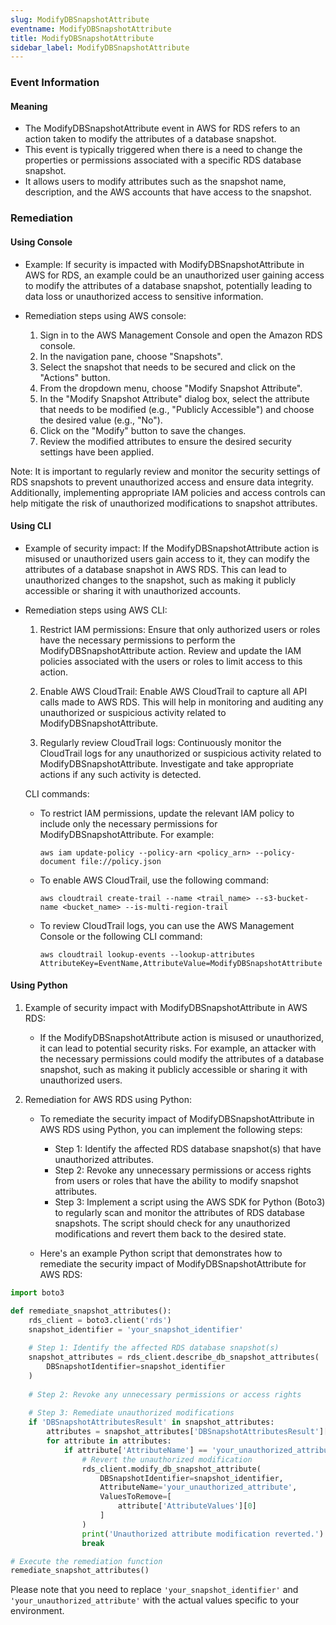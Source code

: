 ```yaml
--- 
slug: ModifyDBSnapshotAttribute
eventname: ModifyDBSnapshotAttribute
title: ModifyDBSnapshotAttribute
sidebar_label: ModifyDBSnapshotAttribute
---
```

                       
### Event Information

#### Meaning

- The ModifyDBSnapshotAttribute event in AWS for RDS refers to an action taken to modify the attributes of a database snapshot.
- This event is typically triggered when there is a need to change the properties or permissions associated with a specific RDS database snapshot.
- It allows users to modify attributes such as the snapshot name, description, and the AWS accounts that have access to the snapshot.

### Remediation

#### Using Console

- Example: If security is impacted with ModifyDBSnapshotAttribute in AWS for RDS, an example could be an unauthorized user gaining access to modify the attributes of a database snapshot, potentially leading to data loss or unauthorized access to sensitive information.

- Remediation steps using AWS console:
  1. Sign in to the AWS Management Console and open the Amazon RDS console.
  2. In the navigation pane, choose "Snapshots".
  3. Select the snapshot that needs to be secured and click on the "Actions" button.
  4. From the dropdown menu, choose "Modify Snapshot Attribute".
  5. In the "Modify Snapshot Attribute" dialog box, select the attribute that needs to be modified (e.g., "Publicly Accessible") and choose the desired value (e.g., "No").
  6. Click on the "Modify" button to save the changes.
  7. Review the modified attributes to ensure the desired security settings have been applied.

Note: It is important to regularly review and monitor the security settings of RDS snapshots to prevent unauthorized access and ensure data integrity. Additionally, implementing appropriate IAM policies and access controls can help mitigate the risk of unauthorized modifications to snapshot attributes.

#### Using CLI

- Example of security impact: If the ModifyDBSnapshotAttribute action is misused or unauthorized users gain access to it, they can modify the attributes of a database snapshot in AWS RDS. This can lead to unauthorized changes to the snapshot, such as making it publicly accessible or sharing it with unauthorized accounts.

- Remediation steps using AWS CLI:
  1. Restrict IAM permissions: Ensure that only authorized users or roles have the necessary permissions to perform the ModifyDBSnapshotAttribute action. Review and update the IAM policies associated with the users or roles to limit access to this action.
  
  2. Enable AWS CloudTrail: Enable AWS CloudTrail to capture all API calls made to AWS RDS. This will help in monitoring and auditing any unauthorized or suspicious activity related to ModifyDBSnapshotAttribute. 
  
  3. Regularly review CloudTrail logs: Continuously monitor the CloudTrail logs for any unauthorized or suspicious activity related to ModifyDBSnapshotAttribute. Investigate and take appropriate actions if any such activity is detected.
  
  CLI commands:
  - To restrict IAM permissions, update the relevant IAM policy to include only the necessary permissions for ModifyDBSnapshotAttribute. For example:
    ```
    aws iam update-policy --policy-arn <policy_arn> --policy-document file://policy.json
    ```
  
  - To enable AWS CloudTrail, use the following command:
    ```
    aws cloudtrail create-trail --name <trail_name> --s3-bucket-name <bucket_name> --is-multi-region-trail
    ```
  
  - To review CloudTrail logs, you can use the AWS Management Console or the following CLI command:
    ```
    aws cloudtrail lookup-events --lookup-attributes AttributeKey=EventName,AttributeValue=ModifyDBSnapshotAttribute
    ```

#### Using Python

1. Example of security impact with ModifyDBSnapshotAttribute in AWS RDS:
   - If the ModifyDBSnapshotAttribute action is misused or unauthorized, it can lead to potential security risks. For example, an attacker with the necessary permissions could modify the attributes of a database snapshot, such as making it publicly accessible or sharing it with unauthorized users.

2. Remediation for AWS RDS using Python:
   - To remediate the security impact of ModifyDBSnapshotAttribute in AWS RDS using Python, you can implement the following steps:
     - Step 1: Identify the affected RDS database snapshot(s) that have unauthorized attributes.
     - Step 2: Revoke any unnecessary permissions or access rights from users or roles that have the ability to modify snapshot attributes.
     - Step 3: Implement a script using the AWS SDK for Python (Boto3) to regularly scan and monitor the attributes of RDS database snapshots. The script should check for any unauthorized modifications and revert them back to the desired state.
     
   - Here's an example Python script that demonstrates how to remediate the security impact of ModifyDBSnapshotAttribute for AWS RDS:

```python
import boto3

def remediate_snapshot_attributes():
    rds_client = boto3.client('rds')
    snapshot_identifier = 'your_snapshot_identifier'
    
    # Step 1: Identify the affected RDS database snapshot(s)
    snapshot_attributes = rds_client.describe_db_snapshot_attributes(
        DBSnapshotIdentifier=snapshot_identifier
    )
    
    # Step 2: Revoke any unnecessary permissions or access rights
    
    # Step 3: Remediate unauthorized modifications
    if 'DBSnapshotAttributesResult' in snapshot_attributes:
        attributes = snapshot_attributes['DBSnapshotAttributesResult']['DBSnapshotAttributes']
        for attribute in attributes:
            if attribute['AttributeName'] == 'your_unauthorized_attribute':
                # Revert the unauthorized modification
                rds_client.modify_db_snapshot_attribute(
                    DBSnapshotIdentifier=snapshot_identifier,
                    AttributeName='your_unauthorized_attribute',
                    ValuesToRemove=[
                        attribute['AttributeValues'][0]
                    ]
                )
                print('Unauthorized attribute modification reverted.')
                break

# Execute the remediation function
remediate_snapshot_attributes()
```

Please note that you need to replace `'your_snapshot_identifier'` and `'your_unauthorized_attribute'` with the actual values specific to your environment.


 